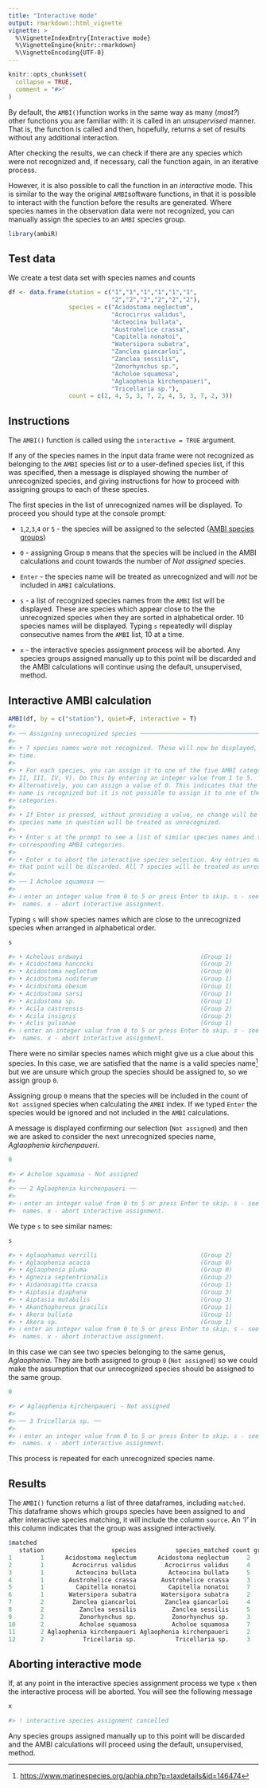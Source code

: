 ```yaml
---
title: "Interactive mode"
output: rmarkdown::html_vignette
vignette: >
  %\VignetteIndexEntry{Interactive mode}
  %\VignetteEngine{knitr::rmarkdown}
  %\VignetteEncoding{UTF-8}
---
```


```r
knitr::opts_chunk$set(
  collapse = TRUE,
  comment = "#>"
)
```

By default, the `AMBI()`function works in the same way as many (_most?_) other
functions you are familiar with: it is called in an _unsupervised_ manner. 
That is, the function is called and then, hopefully, returns a set of results 
without any additional interaction.

After checking the results, we can check if there are any species which were not 
recognized and, if necessary, call the function again, in an iterative process.

However, it is also possible to call the function in an _interactive_ mode. This
is similar to the way the original `AMBI`software functions, in that it is 
possible to interact with the function before the results are generated. Where
species names in the observation data were not recognized, you can manually 
assign the species to an `AMBI` species group.

```r
library(ambiR)
```

## Test data

We create a test data set with species names and counts

```r
df <- data.frame(station = c("1","1","1","1","1","1",
                             "2","2","2","2","2","2"),
                 species = c("Acidostoma neglectum",
                             "Acrocirrus validus",
                             "Acteocina bullata",
                             "Austrohelice crassa",
                             "Capitella nonatoi",
                             "Watersipora subatra",
                             "Zanclea giancarloi",
                             "Zanclea sessilis",
                             "Zonorhynchus sp.",
                             "Acholoe squamosa",
                             "Aglaophenia kirchenpaueri",
                             "Tricellaria sp."),
                 count = c(2, 4, 5, 3, 7, 2, 4, 5, 3, 7, 2, 3))
```

## Instructions

The `AMBI()` function is called using the `interactive = TRUE` argument.

If any of the species names in the input data frame were not recognized as 
belonging to the `AMBI` species list *or* to a user-defined species list, if 
this was specified, then a message is displayed showing the number of 
unrecognized species, and giving instructions for how to proceed with assigning 
groups to each of these species.

The first species in the list of unrecognized names will be displayed. To proceed
you should type at the console prompt:

-   `1`,`2`,`3`,`4` or `5` - the species will be assigned to the selected
([AMBI species groups](./about-AMBI.html#species-groups))

-   `0` - assigning Group `0` means that the species will be inclued in the AMBI 
calculations and count towards the number of *Not assigned* species.

-   `Enter` - the species name will be treated as unrecognized and will *not* 
be included in `AMBI` calculations.

-   `s` - a list of recognized species names from the `AMBI` list will be 
displayed. These are species which appear close to the the unrecognized 
species when they are sorted in alphabetical order. 10 species names will be 
displayed. Typing `s` repeatedly will display consecutive names from the `AMBI`
list, 10 at a time.

-   `x` - the interactive species assignment process will be aborted. Any 
species groups assigned manually up to this point will be discarded and the 
AMBI calculations will continue using the default, unsupervised, method.

## Interactive AMBI calculation

```r
AMBI(df, by = c("station"), quiet=F, interactive = T)
#> 
#> ── Assigning unrecognized species ──────────────────────────────────────────────
#> 
#> • 7 species names were not recognized. These will now be displayed, one at a
#> time.
#> 
#> • For each species, you can assign it to one of the five AMBI categories (I,
#> II, III, IV, V). Do this by entering an integer value from 1 to 5.
#> Alternatively, you can assign a value of 0. This indicates that the species
#> name is recognized but it is not possible to assign it to one of the five
#> categories.
#> 
#> • If Enter is pressed, without providing a value, no change will be made. The
#> species name in question will be treated as unrecognized.
#> 
#> • Enter s at the prompt to see a list of similar species names and their
#> corresponding AMBI categories.
#> 
#> • Enter x to abort the interactive species selection. Any entries made up to
#> that point will be discarded. All 7 species will be treated as unrecognized.
#> 
#> ── 1 Acholoe squamosa ──
#> 
#> ℹ enter an integer value from 0 to 5 or press Enter to skip. s - see similar
#>  names. x - abort interactive assignment.
```

Typing `s` will show species names which are close to the unrecognized species
when arranged in alphabetical order.

```r
s

#> • Achelous ordwayi                                 (Group 1)
#> • Acidostoma hancocki                              (Group 2)
#> • Acidostoma neglectum                             (Group 0)
#> • Acidostoma nodiferum                             (Group 1)
#> • Acidostoma obesum                                (Group 1)
#> • Acidostoma sarsi                                 (Group 1)
#> • Acidostoma sp.                                   (Group 1)
#> • Acila castrensis                                 (Group 2)
#> • Acila insignis                                   (Group 2)
#> • Aclis gulsonae                                   (Group 1)
#> ℹ enter an integer value from 0 to 5 or press Enter to skip. s - see similar
#>  names. x - abort interactive assignment.
```

There were no similar species names which might give us a clue about this 
species. In this case, we are satisfied that the name is a valid species 
name[^1] but we are unsure which group the species should be assigned to, so 
we assign group `0`.

[^1]: <https://www.marinespecies.org/aphia.php?p=taxdetails&id=146474>

Assigning group `0` means that the species will be included in the count of
`Not assigned` species when calculating the `AMBI` index. If we typed `Enter`
the species would be ignored and not included in the `AMBI` calculations.

A message is displayed confirming our selection (`Not assigned`) and then we
are asked to consider the next unrecognized species name,
*Aglaophenia kirchenpaueri*.

```r
0

#> ✔ Acholoe squamosa - Not assigned
#> 
#> ── 2 Aglaophenia kirchenpaueri ──
#>
#> ℹ enter an integer value from 0 to 5 or press Enter to skip. s - see similar
#>  names. x - abort interactive assignment.
```

We type `s` to see similar names:

```r
s

#> • Aglaophamus verrilli                             (Group 2)
#> • Aglaophenia acacia                               (Group 0)
#> • Aglaophenia pluma                                (Group 0)
#> • Agnezia septentrionalis                          (Group 2)
#> • Aidanosagitta crassa                             (Group 1)
#> • Aiptasia diaphana                                (Group 3)
#> • Aiptasia mutabilis                               (Group 3)
#> • Akanthophoreus gracilis                          (Group 1)
#> • Akera bullata                                    (Group 1)
#> • Akera sp.                                        (Group 1)
#> ℹ enter an integer value from 0 to 5 or press Enter to skip. s - see similar
#>  names. x - abort interactive assignment.
```

In this case we can see two species belonging to the same genus, _Aglaophenia_.
They are both assigned to group `0` (`Not assigned`) so we could make the 
assumption that our unrecognized species should be assigned to the same group.

```r
0

#> ✔ Aglaophenia kirchenpaueri - Not assigned
#>
#> ── 3 Tricellaria sp. ──
#>
#> ℹ enter an integer value from 0 to 5 or press Enter to skip. s - see similar
#>  names. x - abort interactive assignment.
```

This process is repeated for each unrecognized species name.

## Results

The `AMBI()` function returns a list of three dataframes, including `matched`. 
This dataframe shows which groups species have been assigned to and after 
interactive species matching, it will include the column `source`.
An _'I'_ in this column indicates that the group was assigned interactively.

```r
$matched
   station                   species           species_matched count group source RA
1        1      Acidostoma neglectum      Acidostoma neglectum     2     0   <NA>  0
2        1        Acrocirrus validus        Acrocirrus validus     4     4   <NA>  0
3        1         Acteocina bullata         Acteocina bullata     5     1   <NA>  0
4        1       Austrohelice crassa       Austrohelice crassa     3     5   <NA>  0
5        1         Capitella nonatoi         Capitella nonatoi     7     5   <NA>  0
6        1       Watersipora subatra       Watersipora subatra     2     0      I NA
7        2        Zanclea giancarloi        Zanclea giancarloi     4     0      I NA
8        2          Zanclea sessilis          Zanclea sessilis     5     0      I NA
9        2          Zonorhynchus sp.          Zonorhynchus sp.     3     0      I NA
10       2          Acholoe squamosa          Acholoe squamosa     7     0      I NA
11       2 Aglaophenia kirchenpaueri Aglaophenia kirchenpaueri     2     0      I NA
12       2           Tricellaria sp.           Tricellaria sp.     3     3      I NA
```

## Aborting interactive mode

If, at any point in the interactive species assignment process we type `x` 
then the interactive process will be aborted. You will see the following message

```r
x

#> ! interactive species assignment cancelled
```

Any species groups assigned manually up to this point will be discarded and 
the AMBI calculations will proceed using the default, unsupervised, method.
